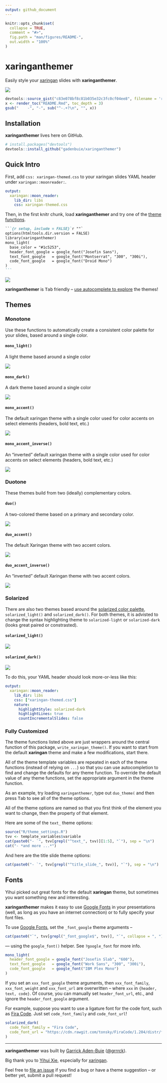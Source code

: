```yaml
---
output: github_document
---
```


<!-- README.md is generated from README.Rmd. Please edit that file -->

```r
knitr::opts_chunk$set(
  collapse = TRUE,
  comment = "#>",
  fig.path = "man/figures/README-",
  out.width = "100%"
)
```
# xaringanthemer

[xaringan]: https://github.com/yihui/xaringan

Easily style your [xaringan] slides with **xaringanthemer**.

![](docs/examples.gif)

```r
devtools::source_gist("c83e078bf8c81b035e32c3fc0cf04ee8", filename = 'render_toc.R')
x <- render_toc("README.Rmd", toc_depth = 3)
gsub("    -", "-", sub("^-.+?\n", "", x))
```

## Installation

**xaringanthemer** lives here on GitHub.

```r
# install.packages("devtools")
devtools::install_github("gadenbuie/xaringanthemer")
```

## Quick Intro

First, add `css: xaringan-themed.css` to your xaringan slides YAML header under `xaringan::moonreader:`.

```yaml
output:
  xaringan::moon_reader:
    lib_dir: libs
    css: xaringan-themed.css
```

Then, in the first knitr chunk, load **xaringanthemer** and try one of the [theme functions](#themes).

````markdown
```{r setup, include = FALSE}`r ""`
options(htmltools.dir.version = FALSE)
library(xaringanthemer)
mono_light(
  base_color = "#1c5253",
  header_font_google = google_font("Josefin Sans"),
  text_font_google   = google_font("Montserrat", "300", "300i"),
  code_font_google   = google_font("Droid Mono")
)
```
````

![](docs/example_mono_light_1c5253.png)

**xaringanthemer** is <kbd>Tab</kbd> friendly -- [use autocomplete to explore](#fully-customized) the themes!

## Themes

### Monotone

Use these functions to automatically create a consistent color palette for your slides, based around a single color.

#### `mono_light()`

A light theme based around a single color

![](docs/example_mono_light.png)

#### `mono_dark()`

A dark theme based around a single color

![](docs/example_mono_dark.png)

#### `mono_accent()`

The default xaringan theme with a single color used for color accents on select elements (headers, bold text, etc.)

![](docs/example_mono_accent.png)

#### `mono_accent_inverse()`

An "inverted" default xaringan theme with a single color used for color accents on select elements (headers, bold text, etc.)

![](docs/example_mono_accent_inverse.png)
    

### Duotone

These themes build from two (ideally) complementary colors.

#### `duo()`

A two-colored theme based on a primary and secondary color.

![](docs/example_duo.png)

#### `duo_accent()`

The default Xaringan theme with two accent colors.

![](docs/example_duo_accent.png)

#### `duo_accent_inverse()`

An "inverted" default Xaringan theme with two accent colors.

![](docs/example_duo_accent_inverse.png)

### Solarized

There are also two themes based around the [solarized color palette](http://ethanschoonover.com/solarized), `solarized_light()` and `solarized_dark()`.
For both themes, it is advisted to change the syntax highlighting theme to `solarized-light` or `solarized-dark` (looks great paired or constrasted).

#### `solarized_light()`

![](docs/example_solarized_light.png)

#### `solarized_dark()`

![](docs/example_solarized_dark.png)


To do this, your YAML header should look more-or-less like this:

```yaml
output:
  xaringan::moon_reader:
    lib_dir: libs
    css: ["xaringan-themed.css"]
    nature:
      highlightStyle: solarized-dark
      highlightLines: true
      countIncrementalSlides: false
```

### Fully Customized

The theme functions listed above are just wrappers around the central function of this package, `write_xaringan_theme()`.
If you want to start from the default **xaringan** theme and make a few modifications, start there.

All of the theme template variables are repeated in each of the theme functions (instead of relying on `...`) so that you can use autocompletion to find and change the defaults for any theme function.
To override the default value of any theme functions, set the appropriate argument in the theme function.

As an example, try loading `xaringanthemer`, type out `duo_theme(` and then press <kbd>Tab</kbd> to see all of the theme options.

All of the theme options are named so that you first think of the element you want to change, then the property of that element.

Here are some of the `text_` theme options:

```r
source("R/theme_settings.R")
tvv <- template_variables$variable
cat(paste0("- `", tvv[grepl("^text_", tvv)][1:5], "`"), sep = "\n")
cat("- *and more ...*")
```

And here are the title slide theme options:

```r
cat(paste0("- `", tvv[grepl("^title_slide_", tvv)], "`"), sep = "\n")
```

## Fonts

[google-fonts]: https://fonts.google.com

Yihui picked out great fonts for the default **xaringan** theme, but sometimes you want something new and interesting.

**xaringanthemer** makes it easy to use [Google Fonts][google-fonts] in your presentations (well, as long as you have an internet connection) or to fully specify your font files.

To use [Google Fonts][google-fonts], set the `_font_google` theme arguments --
```r
cat(paste0("`", tvv[grepl("_font_google$", tvv)], "`", collapse = ", "))
```
--- using the `google_font()` helper. 
See `?google_font` for more info.

```r
mono_light(
  header_font_google = google_font("Josefin Slab", "600"),
  text_font_google   = google_font("Work Sans", "300", "300i"),
  code_font_google   = google_font("IBM Plex Mono")
)
```

If you set an `xxx_font_google` theme arguments, then `xxx_font_family`, `xxx_font_weight` and `xxx_font_url` are overwritten -- where `xxx` in `{header, text, code}`.
Of course, you can manually set `header_font_url`, etc., and ignore the `header_font_google` argument.

For example, suppose you want to use a ligature font for the code font, such as [Fira Code](https://github.com/yihui/xaringan/issues/83).
Just set `code_font_family` and `code_font_url`!

```r
solarized_dark(
  code_font_family = "Fira Code",
  code_font_url = "https://cdn.rawgit.com/tonsky/FiraCode/1.204/distr/fira_code.css"
)
```

***

**xaringanthemer** was built by [Garrick Aden-Buie](https://www.garrickadenbuie.com) ([&commat;grrrck](https://twitter.com/grrrck)).

Big thank you to [Yihui Xie](https://yihui.name), especially for [xaringan].

Feel free to [file an issue](https://github.com/gadenbuie/xaringanthemer/issues) if you find a bug or have a theme suggestion -- or better yet, submit a pull request!
